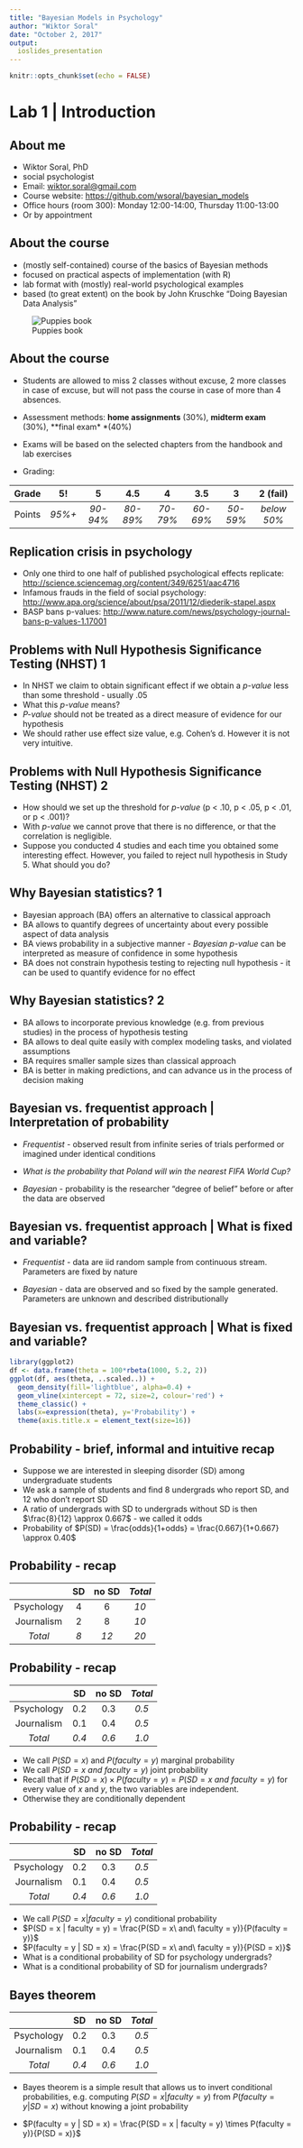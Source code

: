 ```yaml
---
title: "Bayesian Models in Psychology"
author: "Wiktor Soral"
date: "October 2, 2017"
output: 
  ioslides_presentation
---
```


```r
knitr::opts_chunk$set(echo = FALSE)
```

# Lab 1 | Introduction

## About me

- Wiktor Soral, PhD
- social psychologist
- Email: <a href="mailto:wiktor.soral@gmail.com">wiktor.soral@gmail.com</a>
- Course website: <a href=https://github.com/wsoral/bayesian_models>https://github.com/wsoral/bayesian_models</a>
- Office hours (room 300): Monday 12:00-14:00, Thursday 11:00-13:00
- Or by appointment

## About the course

<div class="columns-2">
- (mostly self-contained) course of the basics of Bayesian methods
- focused on practical aspects of implementation (with R)
- lab format with (mostly) real-world psychological examples
- based (to great extent) on the book by John Kruschke "Doing Bayesian Data Analysis"

<div class="centered">
![Puppies book](kruschke.jpg)

</div>

</div>

## About the course


- Students are allowed to miss 2 classes without excuse, 2 more classes in case of excuse, but will not pass the course in case of more than 4 absences.

- Assessment methods: **home assignments** (30%), **midterm exam** (30%), **final exam* *(40%)

- Exams will be based on the selected chapters from the handbook and lab exercises

- Grading: 

| Grade  |  5!    |   5      |    4.5   |    4     |   3.5    |   3      | 2 (fail)  |
|:------:|:------:|:--------:|:--------:|:--------:|:--------:|:--------:|:---------:|
| Points | *95%+* | *90-94%* | *80-89%* | *70-79%* | *60-69%* | *50-59%* |*below 50%*|


## Replication crisis in psychology

- Only one third to one half of published psychological effects replicate: <a href=http://science.sciencemag.org/content/349/6251/aac4716>http://science.sciencemag.org/content/349/6251/aac4716</a>
- Infamous frauds in the field of social psychology: <a href=http://www.apa.org/science/about/psa/2011/12/diederik-stapel.aspx>http://www.apa.org/science/about/psa/2011/12/diederik-stapel.aspx</a>
- BASP bans p-values: <a href=http://www.nature.com/news/psychology-journal-bans-p-values-1.17001>http://www.nature.com/news/psychology-journal-bans-p-values-1.17001</a>

## Problems with Null Hypothesis Significance Testing (NHST) 1

- In NHST we claim to obtain significant effect if we obtain a *p-value* less than some threshold - usually .05
- What this *p-value* means?
- *P-value* should not be treated as a direct measure of evidence for our hypothesis
- We should rather use effect size value, e.g. Cohen's d. However it is not very intuitive.

## Problems with Null Hypothesis Significance Testing (NHST) 2

- How should we set up the threshold for *p-value* (p < .10, p < .05, p < .01, or p < .001)?
- With *p-value* we cannot prove that there is no difference, or that the correlation is negligible.
- Suppose you conducted 4 studies and each time you obtained some interesting effect. However, you failed to reject null hypothesis in Study 5. What should you do? 

## Why Bayesian statistics? 1

- Bayesian approach (BA) offers an alternative to classical approach
- BA allows to quantify degrees of uncertainty about every possible aspect of data analysis
- BA views probability in a subjective manner - *Bayesian p-value* can be interpreted as measure of confidence in some hypothesis
- BA does not constrain hypothesis testing to rejecting null hypothesis - it can be used to quantify evidence for no effect

## Why Bayesian statistics? 2

- BA allows to incorporate previous knowledge (e.g. from previous studies) in the process of hypothesis testing
- BA allows to deal quite easily with complex modeling tasks, and violated assumptions
- BA requires smaller sample sizes than classical approach
- BA is better in making predictions, and can advance us in the process of decision making

## Bayesian vs. frequentist approach | Interpretation of probability

- *Frequentist* - observed result from infinite series of trials performed or imagined under identical conditions

- *What is the probability that Poland will win the nearest FIFA World Cup?*

- *Bayesian* - probability is the researcher "degree of belief" before or after the data are observed

## Bayesian vs. frequentist approach | What is fixed and variable?

- *Frequentist* - data are iid random sample from continuous stream. Parameters are fixed by nature

- *Bayesian* - data are observed and so fixed by the sample generated. Parameters are unknown and described distributionally


## Bayesian vs. frequentist approach | What is fixed and variable?

```r
library(ggplot2)
df <- data.frame(theta = 100*rbeta(1000, 5.2, 2))
ggplot(df, aes(theta, ..scaled..)) +
  geom_density(fill='lightblue', alpha=0.4) +
  geom_vline(xintercept = 72, size=2, colour='red') +
  theme_classic() +
  labs(x=expression(theta), y='Probability') +
  theme(axis.title.x = element_text(size=16))
```


## Probability - brief, informal and intuitive recap

- Suppose we are interested in sleeping disorder (SD) among undergraduate students
- We ask a sample of students and find 8 undergrads who report SD, and 12 who don't report SD
- A ratio of undergrads with SD to undergrads without SD is then $\frac{8}{12} \approx 0.667$ - we called it odds
- Probability of $P(SD) = \frac{odds}{1+odds} = \frac{0.667}{1+0.667} \approx 0.40$

## Probability - recap

|           |  SD    |  no SD | *Total*  |
|:---------:|:------:|:------:|:--------:|
|Psychology |   4    |  6     |  *10*    |
|Journalism |   2    |  8     |  *10*    |
| *Total*   |   *8*  |*12*    |  *20*    |


## Probability - recap

|           |  SD    |  no SD | *Total*  |
|:---------:|:------:|:------:|:--------:|
|Psychology |   0.2  |  0.3   |  *0.5*   |
|Journalism |   0.1  |  0.4   |  *0.5*   |
| *Total*   |  *0.4* | *0.6*  |  *1.0*   |

- We call $P(SD = x)$ and $P(faculty = y)$ marginal probability
- We call $P(SD = x\ and\ faculty = y)$ joint probability
- Recall that if $P(SD = x) \times P(faculty = y) = P(SD = x\ and\ faculty = y)$ for every value of $x$ and $y$, the two variables are independent.
- Otherwise they are conditionally dependent

## Probability - recap

|           |  SD    |  no SD | *Total*  |
|:---------:|:------:|:------:|:--------:|
|Psychology |   0.2  |  0.3   |  *0.5*   |
|Journalism |   0.1  |  0.4   |  *0.5*   |
| *Total*   |  *0.4* | *0.6*  |  *1.0*   |

- We call $P(SD = x | faculty = y)$ conditional probability
- $P(SD = x | faculty = y) = \frac{P(SD = x\ and\ faculty = y)}{P(faculty = y)}$
- $P(faculty = y | SD = x) = \frac{P(SD = x\ and\ faculty = y)}{P(SD = x)}$
- What is a conditional probability of SD for psychology undergrads?
- What is a conditional probability of SD for journalism undergrads?

## Bayes theorem

|           |  SD    |  no SD | *Total*  |
|:---------:|:------:|:------:|:--------:|
|Psychology |   0.2  |  0.3   |  *0.5*   |
|Journalism |   0.1  |  0.4   |  *0.5*   |
| *Total*   |  *0.4* | *0.6*  |  *1.0*   |

- Bayes theorem is a simple result that allows us to invert conditional probabilities, e.g. computing $P(SD = x | faculty = y)$ from $P(faculty = y | SD = x)$ without knowing a joint probability

- $P(faculty = y | SD = x) = \frac{P(SD = x | faculty = y) \times P(faculty = y)}{P(SD = x)}$



